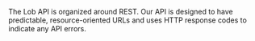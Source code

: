 The Lob API is organized around REST. Our API is designed to have predictable, resource-oriented URLs and uses HTTP response codes to indicate any API errors.